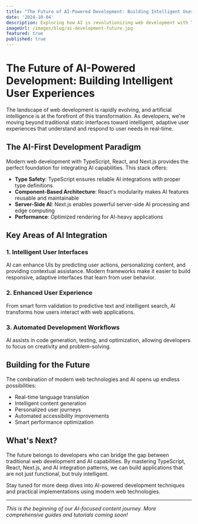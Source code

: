 ---
title: "The Future of AI-Powered Development: Building Intelligent User Experiences"
date: '2024-10-04'
description: Exploring how AI is revolutionizing web development with TypeScript, React, and Next.js. Learn about building intelligent UIs and AI-enhanced user experiences.
imageUrl: /images/blog/ai-development-future.jpg
featured: true
published: true
---

# The Future of AI-Powered Development: Building Intelligent User Experiences

The landscape of web development is rapidly evolving, and artificial intelligence is at the forefront of this transformation. As developers, we're moving beyond traditional static interfaces toward intelligent, adaptive user experiences that understand and respond to user needs in real-time.

## The AI-First Development Paradigm

Modern web development with TypeScript, React, and Next.js provides the perfect foundation for integrating AI capabilities. This stack offers:

- **Type Safety**: TypeScript ensures reliable AI integrations with proper type definitions
- **Component-Based Architecture**: React's modularity makes AI features reusable and maintainable  
- **Server-Side AI**: Next.js enables powerful server-side AI processing and edge computing
- **Performance**: Optimized rendering for AI-heavy applications

## Key Areas of AI Integration

### 1. Intelligent User Interfaces
AI can enhance UIs by predicting user actions, personalizing content, and providing contextual assistance. Modern frameworks make it easier to build responsive, adaptive interfaces that learn from user behavior.

### 2. Enhanced User Experience
From smart form validation to predictive text and intelligent search, AI transforms how users interact with web applications.

### 3. Automated Development Workflows
AI assists in code generation, testing, and optimization, allowing developers to focus on creativity and problem-solving.

## Building for the Future

The combination of modern web technologies and AI opens up endless possibilities:

- Real-time language translation
- Intelligent content generation
- Personalized user journeys
- Automated accessibility improvements
- Smart performance optimization

## What's Next?

The future belongs to developers who can bridge the gap between traditional web development and AI capabilities. By mastering TypeScript, React, Next.js, and AI integration patterns, we can build applications that are not just functional, but truly intelligent.

Stay tuned for more deep dives into AI-powered development techniques and practical implementations using modern web technologies.

---

*This is the beginning of our AI-focused content journey. More comprehensive guides and tutorials coming soon!*